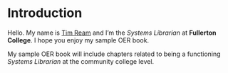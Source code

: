 # Introduction
Hello. My name is [Tim Ream](https://timream.net) and I'm the *Systems Librarian* at **Fullerton College**. I hope you enjoy my sample OER book.

My sample OER book will include chapters related to being a functioning *Systems Librarian* at the community college level.
